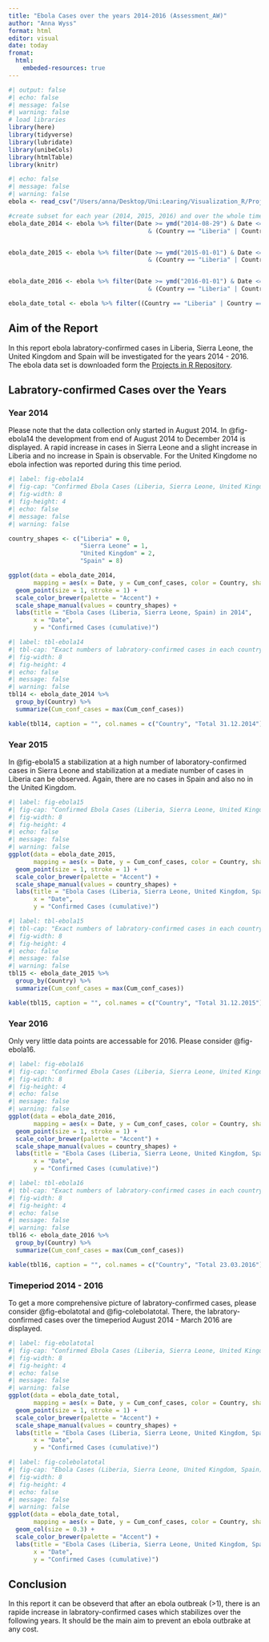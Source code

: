 ```yaml
---
title: "Ebola Cases over the years 2014-2016 (Assessment_AW)"
author: "Anna Wyss"
format: html
editor: visual
date: today
fromat: 
  html:
    embeded-resources: true
---
```


```r
#| output: false
#| echo: false
#| message: false
#| warning: false
# load libraries
library(here)
library(tidyverse)
library(lubridate)
library(unibeCols)
library(htmlTable)
library(knitr)
```

```r
#| echo: false
#| message: false
#| warning: false
ebola <- read_csv("/Users/anna/Desktop/Uni:Learing/Visualization_R/ProjectsInR/data/raw/ebola.csv")

#create subset for each year (2014, 2015, 2016) and over the whole timeperiod for the countries Liberia, Sierra Leone, United Kingdom, Spain
ebola_date_2014 <- ebola %>% filter(Date >= ymd("2014-08-29") & Date <= ymd("2014-12-31")
                                       & (Country == "Liberia" | Country == "Sierra Leone" | Country == "United Kingdom" | Country == "Spain"))


ebola_date_2015 <- ebola %>% filter(Date >= ymd("2015-01-01") & Date <= ymd("2015-12-31")
                                       & (Country == "Liberia" | Country == "Sierra Leone" | Country == "United Kingdom" | Country == "Spain"))


ebola_date_2016 <- ebola %>% filter(Date >= ymd("2016-01-01") & Date <= ymd("2016-12-31")
                                       & (Country == "Liberia" | Country == "Sierra Leone" | Country == "United Kingdom" | Country == "Spain"))

ebola_date_total <- ebola %>% filter((Country == "Liberia" | Country == "Sierra Leone" | Country == "United Kingdom" | Country == "Spain"))
```

## Aim of the Report
In this report ebola labratory-confirmed cases in Liberia, Sierra Leone, the United Kingdom and Spain will be investigated for the years 2014 - 2016. The ebola data set is downloaded form the [Projects in R Repository](https://github.com/ISPMBern/projects-in-R/tree/main/data). 

## Labratory-confirmed Cases over the Years
### Year 2014
Please note that the data collection only started in August 2014. In @fig-ebola14 the development from end of August 2014 to December 2014 is displayed. A rapid increase in cases in Sierra Leone and a slight increase in Liberia and no increase in Spain is observable. For the United Kingdome no ebola infection was reported during this time period. 
```r
#| label: fig-ebola14
#| fig-cap: "Confirmed Ebola Cases (Liberia, Sierra Leone, United Kingdom, Spain) in 2014. Please note that there no ebola case in the United Kingdome in 2014."
#| fig-width: 8
#| fig-height: 4
#| echo: false
#| message: false
#| warning: false

country_shapes <- c("Liberia" = 0, 
                    "Sierra Leone" = 1, 
                    "United Kingdom" = 2, 
                    "Spain" = 8)

ggplot(data = ebola_date_2014, 
       mapping = aes(x = Date, y = Cum_conf_cases, color = Country, shape = Country)) + 
  geom_point(size = 1, stroke = 1) +
  scale_color_brewer(palette = "Accent") +
  scale_shape_manual(values = country_shapes) +
  labs(title = "Ebola Cases (Liberia, Sierra Leone, Spain) in 2014",
       x = "Date", 
       y = "Confirmed Cases (cumulative)")

```
```r
#| label: tbl-ebola14
#| tbl-cap: "Exact numbers of labratory-confirmed cases in each country on 31.12.2014."
#| fig-width: 8
#| fig-height: 4
#| echo: false
#| message: false
#| warning: false
tbl14 <- ebola_date_2014 %>%
  group_by(Country) %>%
  summarize(Cum_conf_cases = max(Cum_conf_cases))

kable(tbl14, caption = "", col.names = c("Country", "Total 31.12.2014"))
```


### Year 2015
In @fig-ebola15 a stabilization at a high number of laboratory-confirmed cases in Sierra Leone and stabilization at a mediate number of cases in Liberia can be observed. Again, there are no cases in Spain and also no in the United Kingdom.
```r
#| label: fig-ebola15
#| fig-cap: "Confirmed Ebola Cases (Liberia, Sierra Leone, United Kingdom, Spain) in 2015."
#| fig-width: 8
#| fig-height: 4
#| echo: false
#| message: false
#| warning: false
ggplot(data = ebola_date_2015, 
       mapping = aes(x = Date, y = Cum_conf_cases, color = Country, shape = Country)) + 
  geom_point(size = 1, stroke = 1) +
  scale_color_brewer(palette = "Accent") +
  scale_shape_manual(values = country_shapes) +
  labs(title = "Ebola Cases (Liberia, Sierra Leone, United Kingdom, Spain) in 2015",
       x = "Date", 
       y = "Confirmed Cases (cumulative)")

```

```r
#| label: tbl-ebola15
#| tbl-cap: "Exact numbers of labratory-confirmed cases in each country on 31.12.2015."
#| fig-width: 8
#| fig-height: 4
#| echo: false
#| message: false
#| warning: false
tbl15 <- ebola_date_2015 %>%
  group_by(Country) %>%
  summarize(Cum_conf_cases = max(Cum_conf_cases))

kable(tbl15, caption = "", col.names = c("Country", "Total 31.12.2015"))
```


### Year 2016
Only very little data points are accessable for 2016. Please consider @fig-ebola16.
```r
#| label: fig-ebola16
#| fig-cap: "Confirmed Ebola Cases (Liberia, Sierra Leone, United Kingdom, Spain) in 2016."
#| fig-width: 8
#| fig-height: 4
#| echo: false
#| message: false
#| warning: false
ggplot(data = ebola_date_2016, 
       mapping = aes(x = Date, y = Cum_conf_cases, color = Country, shape = Country)) + 
  geom_point(size = 1, stroke = 1) +
  scale_color_brewer(palette = "Accent") +
  scale_shape_manual(values = country_shapes) +
  labs(title = "Ebola Cases (Liberia, Sierra Leone, United Kingdom, Spain) in 2016",
       x = "Date", 
       y = "Confirmed Cases (cumulative)")


```

```r
#| label: tbl-ebola16
#| tbl-cap: "Exact numbers of labratory-confirmed cases in each country on 23.03.2016."
#| fig-width: 8
#| fig-height: 4
#| echo: false
#| message: false
#| warning: false
tbl16 <- ebola_date_2016 %>%
  group_by(Country) %>%
  summarize(Cum_conf_cases = max(Cum_conf_cases))

kable(tbl16, caption = "", col.names = c("Country", "Total 23.03.2016"))
```
### Timeperiod 2014 - 2016
To get a more comprehensive picture of labratory-confirmed cases, please consider @fig-ebolatotal and @fig-colebolatotal. There, the labratory-confirmed cases over the timeperiod August 2014 - March 2016 are displayed.
```r
#| label: fig-ebolatotal
#| fig-cap: "Confirmed Ebola Cases (Liberia, Sierra Leone, United Kingdom, Spain) from 2014-2016."
#| fig-width: 8
#| fig-height: 4
#| echo: false
#| message: false
#| warning: false
ggplot(data = ebola_date_total, 
       mapping = aes(x = Date, y = Cum_conf_cases, color = Country, shape = Country)) + 
  geom_point(size = 1, stroke = 1) +
  scale_color_brewer(palette = "Accent") +
  scale_shape_manual(values = country_shapes) +
  labs(title = "Ebola Cases (Liberia, Sierra Leone, United Kingdom, Spain) from 2014-2016",
       x = "Date", 
       y = "Confirmed Cases (cumulative)")
```

```r
#| label: fig-colebolatotal
#| fig-cap: "Ebola Cases (Liberia, Sierra Leone, United Kingdom, Spain) from 2014-2016."
#| fig-width: 8
#| fig-height: 4
#| echo: false
#| message: false
#| warning: false
ggplot(data = ebola_date_total, 
       mapping = aes(x = Date, y = Cum_conf_cases, color = Country, shape = Country)) + 
  geom_col(size = 0.3) +
  scale_color_brewer(palette = "Accent") +
  labs(title = "Ebola Cases (Liberia, Sierra Leone, United Kingdom, Spain) from 2014-2016",
       x = "Date", 
       y = "Confirmed Cases (cumulative)")
```
## Conclusion
In this report it can be obseverd that after an ebola outbreak (>1), there is an rapide increase in labratory-confirmed cases which stabilizes over the following years. It should be the main aim to prevent an ebola outbrake at any cost. 

